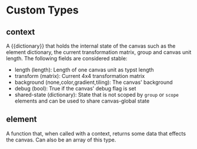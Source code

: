 # Custom Types

## <Type>context</Type>

A {{dictionary}} that holds the internal state of the canvas such as the element dictionary, the current transformation matrix, group and canvas unit length.
The following fields are considered stable:
- length (length): Length of one canvas unit as typst length
- transform (matrix): Current 4x4 transformation matrix
- background (none,color,gradient,tiling): The canvas' background
- debug (bool): True if the canvas' debug flag is set
- shared-state (dictionary): State that is not scoped by `group` or `scope` elements and can be used to share canvas-global state

## <Type>element</Type>

A function that, when called with a <Type>context</Type>, returns some data that effects the canvas. Can also be an <Type>array</Type> of this type.
